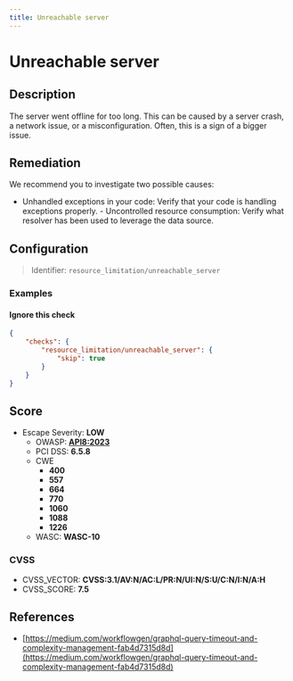 ```yaml
---
title: Unreachable server
---
```


# Unreachable server

## Description

The server went offline for too long. This can be caused by a server crash, a network issue, or a misconfiguration.
Often, this is a sign of a bigger issue.


## Remediation

We recommend you to investigate two possible causes:
- Unhandled exceptions in your code: Verify that your code is handling exceptions properly. - Uncontrolled resource consumption: Verify what resolver has been used to leverage the data source.




## Configuration

> Identifier: `resource_limitation/unreachable_server`



### Examples



#### Ignore this check

```json
{
    "checks": {
        "resource_limitation/unreachable_server": {
            "skip": true
        }
    }
}
```




## Score

- Escape Severity: **<span className="low-severity">LOW</span>**
  - OWASP: **[API8:2023](https://github.com/OWASP/API-Security/blob/master/editions/2023/en/0xa8-security-misconfiguration.md)**
  - PCI DSS: **6.5.8**
  - CWE
    - **400**
    - **557**
    - **664**
    - **770**
    - **1060**
    - **1088**
    - **1226**
  - WASC: **WASC-10**
  
  

### CVSS

- CVSS_VECTOR: **CVSS:3.1/AV:N/AC:L/PR:N/UI:N/S:U/C:N/I:N/A:H**
- CVSS_SCORE: **7.5**

## References

- [https://medium.com/workflowgen/graphql-query-timeout-and-complexity-management-fab4d7315d8d](https://medium.com/workflowgen/graphql-query-timeout-and-complexity-management-fab4d7315d8d)
  